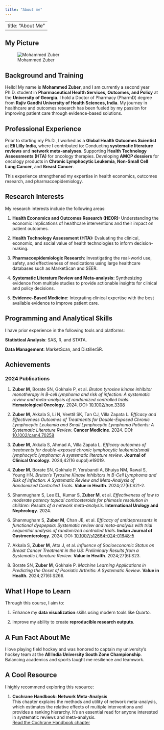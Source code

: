 ```yaml
---
title: "About me"
---
```


---
title: "About Me"
---

## My Picture

![Mohammed Zuber](images/Head%20Shot.png)

## Background and Training

Hello! My name is **Mohammed Zuber**, and I am currently a second year Ph.D. student in **Pharmaceutical Health Services, Outcomes, and Policy** at the **University of Georgia**. I hold a Doctor of Pharmacy (PharmD) degree from **Rajiv Gandhi University of Health Sciences, India**. My journey in healthcare and outcomes research has been fueled by my passion for improving patient care through evidence-based solutions.

## Professional Experience

Prior to starting my Ph.D., I worked as a **Global Health Outcomes Scientist** at **Eli Lilly India**, where I contributed to: Conducting **systematic literature reviews** and **network meta-analyses**. Supporting **Health Technology Assessments (HTA)** for oncology therapies. Developing **AMCP dossiers** for oncology products in **Chronic Lymphocytic Leukemia**, **Non-Small Cell Lung Cancer**, and **Breast Cancer**.

This experience strengthened my expertise in health economics, outcomes research, and pharmacoepidemiology.

## Research Interests

My research interests include the following areas:

1.  **Health Economics and Outcomes Research (HEOR):** Understanding the economic implications of healthcare interventions and their impact on patient outcomes.

2.  **Health Technology Assessment (HTA):** Evaluating the clinical, economic, and social value of health technologies to inform decision-making.

3.  **Pharmacoepidemiologic Research:** Investigating the real-world use, safety, and effectiveness of medications using large healthcare databases such as MarketScan and SEER.

4.  **Systematic Literature Review and Meta-analysis:** Synthesizing evidence from multiple studies to provide actionable insights for clinical and policy decisions.

5.  **Evidence-Based Medicine:** Integrating clinical expertise with the best available evidence to improve patient care.

## Programming and Analytical Skills

I have prior experience in the following tools and platforms:

**Statistical Analysis**: SAS, R, and STATA.

**Data Management**: MarketScan, and DistillerSR.

## Achievements

### 2024 Publications

1.  **Zuber M**, Borate SN, Gokhale P, et al. *Bruton tyrosine kinase inhibitor monotherapy in B-cell lymphoma and risk of infection: A systematic review and meta-analysis of randomized controlled trials*. **Hematological Oncology**. 2024. DOI: [10.1002/hon.3308](https://doi.org/10.1002/hon.3308)

2.  **Zuber M**, Akkala S, Li N, Veettil SK, Tan CJ, Villa Zapata L. *Efficacy and Effectiveness Outcomes of Treatments for Double-Exposed Chronic Lymphocytic Leukemia and Small Lymphocytic Lymphoma Patients: A Systematic Literature Review*. **Cancer Medicine**. 2024. DOI: [10.1002/cam4.70258](https://doi.org/10.1002/cam4.70258)

3.  **Zuber M**, Akkala S, Ahmad A, Villa Zapata L. *Efficacy outcomes of treatments for double-exposed chronic lymphocytic leukemia/small lymphocytic lymphoma: A systematic literature review*. **Journal of Clinical Oncology**. 2024;42(16 suppl):e19019.

4.  **Zuber M**, Borate SN, Gokhale P, Yerubandi A, Bhuiya NM, Rawal S, Young HN. *Bruton’s Tyrosine Kinase Inhibitors in B-Cell Lymphoma and Risk of Infection: A Systematic Review and Meta-Analysis of Randomized Controlled Trials*. **Value in Health**. 2024;27(6):S21-2.

5.  Shanmugham S, Lee EL, Kumar S, **Zuber M**, et al. *Effectiveness of low to moderate potency topical corticosteroids for phimosis resolution in children: Results of a network meta-analysis*. **International Urology and Nephrology**. 2024.

6.  Shanmugham S, **Zuber M**, Chan JE, et al. *Efficacy of antidepressants in functional dyspepsia: Systematic review and meta-analysis with trial sequential analysis of randomized controlled trials*. **Indian Journal of Gastroenterology**. 2024. DOI: [10.1007/s12664-024-01648-5](https://doi.org/10.1007/s12664-024-01648-5)

7.  Akkala S, **Zuber M**, Atta J, et al. *Influence of Socioeconomic Status on Breast Cancer Treatment in the US: Preliminary Results from a Systematic Literature Review*. **Value in Health**. 2024;27(6):S23.

8.  Borate SN, **Zuber M**, Gokhale P. *Machine Learning Applications in Predicting the Onset of Psoriatic Arthritis: A Systematic Review*. **Value in Health**. 2024;27(6):S266.

## What I Hope to Learn

Through this course, I aim to:

1.  Enhance my **data visualization** skills using modern tools like Quarto.

2.  Improve my ability to create **reproducible research outputs**.

## A Fun Fact About Me

I love playing field hockey and was honored to captain my university's hockey team at the **All India University South Zone Championship**. Balancing academics and sports taught me resilience and teamwork.

## A Cool Resource

I highly recommend exploring this resource:

1.  **Cochrane Handbook: Network Meta-Analysis**\
    This chapter explains the methods and utility of network meta-analysis, which estimates the relative effects of multiple interventions and provides a ranking hierarchy. It’s an essential read for anyone interested in systematic reviews and meta-analysis.\
    [Read the Cochrane Handbook chapter](https://training.cochrane.org/handbook/current/chapter-11#:~:text=Network%20meta%2Danalysis%20produces%20estimates,ranking%20and%20hierarchy%20of%20interventions.)
